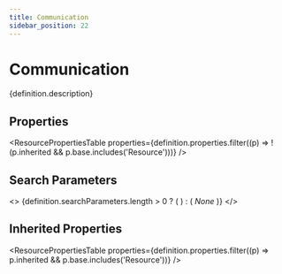 ```yaml
---
title: Communication
sidebar_position: 22
---
```



# Communication

<p>{definition.description}</p>

## Properties

<ResourcePropertiesTable properties={definition.properties.filter((p) => !(p.inherited && p.base.includes('Resource')))} />

## Search Parameters

<>
  {definition.searchParameters.length > 0 ? (
    <SearchParamsTable searchParams={definition.searchParameters} />
  ) : (
    <em>None</em>
  )}
</>

## Inherited Properties

<ResourcePropertiesTable properties={definition.properties.filter((p) => p.inherited && p.base.includes('Resource'))} />


